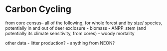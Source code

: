 # Carbon Cycling

from core census-- all of the following, for whole forest and by size/ species, potentially in and out of deer exclosure
- biomass
- ANPP_stem (and potentially its climate sensitivity, from cores)
- woody mortality 

other data
- litter production?
- anything from NEON?
